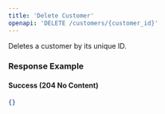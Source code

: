 ```yaml
---
title: 'Delete Customer'
openapi: 'DELETE /customers/{customer_id}'
---
```


Deletes a customer by its unique ID.

### Response Example

#### Success (204 No Content)

```json
{}
